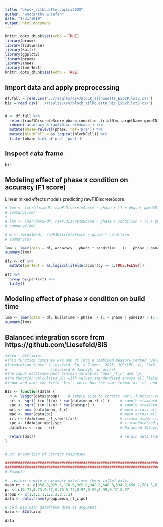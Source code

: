 ```yaml
---
title: "block_silhouette_cogsci2020"
author: "wmccarthy & jefan"
date: "1/31/2019"
output: html_document
---
```


```r
knitr::opts_chunk$set(echo = TRUE)
library(broom)
library(tidyverse)
library(knitr)
library(ggplot2)
library(broom)
library(lme4)
library(lmerTest)
knitr::opts_chunk$set(echo = TRUE)
```

## Import data and apply preprocessing

```r
df.full = read.csv('../results/csv/block_silhouette_Exp2Pilot3.csv')
bis = read.csv('../results/csv/block_silhouette_bis_Exp2Pilot3.csv')


d <- df.full %>% 
  select(rawF1DiscreteScore,phase,condition,trialNum,targetName,gameID, repetition,blockFell,buildTime) %>% 
  rename('accuracy'='rawF1DiscreteScore') %>%
  mutate(phase=relevel(phase, ref='pre')) %>% 
  mutate(blockFell = as.logical(blockFell)) %>%
  filter(phase %in% c('pre','post'))


```

## Inspect data frame
```r
bis
```


## Modeling effect of phase x condition on accuracy (F1 score)

Linear mixed effects models predicting rawF1DiscreteScore
```r
# lmm <- lmer(data=df, rawF1DiscreteScore ~ phase + (1 + phase| gameID) + (1 + phase| targetName))
# summary(lmm)
# 
# lmm <- lmer(data=df, rawF1DiscreteScore ~ phase + condition + (1 + phase + condition| gameID) + (1 + phase + condition| targetName))
# summary(lmm)

# m <- lm(data=df, rawF1DiscreteScore ~ phase * condition)
# summary(m)

lmm <- lmer(data = df, accuracy ~ phase * condition + (1 + phase | gameID) + (1 | targetName))
summary(lmm)
```

```r
df2 <- df %>%
  mutate(perfect = as.logical(ifelse(accuracy == 1,TRUE,FALSE)))
         
df2 %>% 
  group_by(perfect) %>%
  tally()
```


## Modeling effect of phase x condition on build time 
```r
lmm <- lmer(data = df, buildTime ~ phase  + (1 + phase | gameID) + (1 + phase| targetName))
summary(lmm)

```


## Balanced integration score from https://github.com/Liesefeld/BIS
```r
#data = BIS(data)
#This function combines RTs and PC into a combined measure termed 'Balanced
#Integration Score' (Liesefeld, Fu, & Zimmer, 2015, JEP:LMC, 41, 1140-1151;
#                    Liesefeld & Janczyk, in press)
#the input dataframe must contain variables 'mean_rt_c' and 'pc'
#the function calculates BIS with values standardized across all fields of the 
#input and adds the field 'bis', which has the same format as 'rt' and 'pc'

BIS <- function(data) {
  n <- length(data$group)    # sample size to correct var()-function result (which uses n-1)
  srt <- sqrt( ((n-1)/n) * var(data$mean_rt_c) )     # sample standard deviation across all rts
  spc <- sqrt( ((n-1)/n) * var(data$pc) )            # sample standard deviation across all rts
  mrt <- mean(data$mean_rt_c)                        # mean across all rts
  mpc <- mean(data$pc)                               # mean across all pcs
  zrt <- (data$mean_rt_c-mrt)/srt                    # standardized rts
  zpc <- (data$pc-mpc)/spc                           # z-standardized pcs
  data$bis <- zpc - zrt                              # Balanced Integration Score
  
  return(data)                                       # return data.frame with added variable 'bis'
}


# pc: proportion of correct responses

#######################################################################################################
#######################################################################################################
# Example

#...either create an example dataframe (here called data)
mean_rt_c <- c(356.8,325.1,370.6,362.8,348.5,640.3,634.2,650.7,584.5,610.0)
pc <- c(0.71,0.73,0.67,0.73,0.72,0.97,0.99,0.99,0.97,0.97)
group <- c(1,1,1,1,1,2,2,2,2,2)
data <- data.frame(group,mean_rt_c,pc)

# call BIS with dataframe data as argument
data <- BIS(data)

data

```

```r

```

